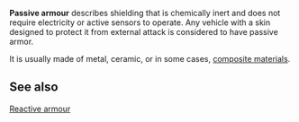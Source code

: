 '''Passive armour''' describes shielding that is chemically inert and does not require electricity or active sensors to operate. Any vehicle with a skin designed to protect it from external attack is considered to have passive armor.

It is usually made of metal, ceramic, or in some cases, [[composite material]]s.

==See also==
[[Reactive armour]]

{{weapon-stub}}